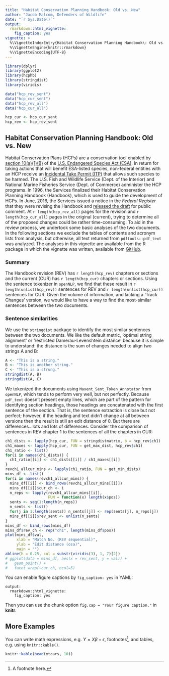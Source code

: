 ```yaml
---
title: "Habitat Conservation Planning Handbook: Old vs. New"
author: "Jacob Malcom, Defenders of Wildlife"
date: "`r Sys.Date()`"
output: 
  rmarkdown::html_vignette:
    fig_caption: yes
vignette: >
  %\VignetteIndexEntry{Habitat Conservation Planning Handbook\: Old vs. New}
  %\VignetteEngine{knitr::rmarkdown}
  %\VignetteEncoding{UTF-8}
---
```


```r
library(dplyr)
library(ggplot2)
library(hcphb)
library(stringdist)
library(viridis)

data("hcp_rev_sent")
data("hcp_cur_sent")
data("hcp_rev_all")
data("hcp_cur_all")

hcp_cur <- hcp_cur_sent
hcp_rev <- hcp_rev_sent
```

## Habitat Conservation Planning Handbook: Old vs. New

Habitat Conservation Plans (HCPs) are a conservation tool enabled by [section 10(a)(1)(B)](https://www.fws.gov/endangered/what-we-do/hcp-overview.html) of the [U.S. Endangered Species Act (ESA)](https://www.fws.gov/endangered/laws-policies/). In return for taking actions that will benefit ESA-listed species, non-federal entities with an HCP receive an [Incidental Take Permit (ITP)](https://www.fws.gov/endangered/esa-library/pdf/HCPBK1.PDF) that allows such species to be harmed. The U.S. Fish and Wildlife Service (Dept. of the Interior) and National Marine Fisheries Service (Dept. of Commerce) administer the HCP programs. In 1996, the Services finalized their Habitat Conservation Planning Handbook (Handbook), which is used to guide the development of HCPs. In June, 2016, the Services issued a notice in the _Federal Register_ that they were revising the Handbook and [released the draft](https://www.regulations.gov/contentStreamer?documentId=FWS-HQ-ES-2016-0004-0002&disposition=attachment&contentType=pdf) for public comment. At `r length(hcp_rev_all)` pages for the revision and `r length(hcp_cur_all)` pages in the original (current), trying to determine all of the proposed changes could be rather time-consuming. To aid in the review process, we undertook some basic analyses of the two documents. In the following sections we exclude the tables of contents and acronym lists from analysis, but otherwise, all text returned from `pdftools::pdf_text` was analyzed. The analyses in this vignette are available from the R package in which the vignette was written, available from [GitHub](https://github.com/jacob-ogre/hcphb).

### Summary

The Handbook revision (REV) has `r length(hcp_rev)` chapters or sections and the current (CUR) has `r length(hcp_cur)` chapters or sections. Using the sentence tokenizer in `openNLP`, we find that these result in `r length(unlist(hcp_rev))` sentences for REV and `r length(unlist(hcp_cur))` sentences for CUR. Given the volume of information, and lacking a 'Track Changes' version, we would like to have a way to find the most-similar sentences between the two documents.

### Sentence similarities

We use the `stringdist` package to identify the most similar sentences between the two documents. We like the default metric, 'optimal string alignment' or 'restricted Damerau-Levenshtein distance' because it is simple to understand: the distance is the sum of changes needed to align two strings A and B:

```r
A <- "This is a string."
B <- "This is another string."
C <- "This is a strung."
stringdist(A, B)
stringdist(A, C)
```

We tokenized the documents using `Maxent_Sent_Token_Annotator` from `openNLP`, which tends to perform very well, but not perfectly. Because `pdf_text` doesn't present empty lines, which are part of the pattern for identifying section headings, those headings are concatenated with the first sentence of the section. That is, the sentence extraction is close but not perfect; however, if the heading and text didn't change at all between versions then the result is still an edit distance of 0. But there are differences...lots and lots of differences. Consider the comparison of sentences in REV chapter 1 to the sentences of all the chapters in CUR:

```r
ch1_dists <- lapply(hcp_cur, FUN = stringdistmatrix, b = hcp_rev$ch1)
ch1_maxes <- lapply(hcp_cur, FUN = get_max_dist, hcp_rev$ch1)
ch1_ratio <- list()
for(i in names(ch1_dists)) {
  ch1_ratio[[i]] <- ch1_dists[[i]] / ch1_maxes[[i]]
}
revch1_allcur_mins <- lapply(ch1_ratio, FUN = get_min_dists)
mins_df <- list()
for(i in names(revch1_allcur_mins)) {
  mins_df[[i]] <- bind_rows(revch1_allcur_mins[[i]]) 
  mins_df[[i]]$cur_ch <- i
  n_reps <- lapply(revch1_allcur_mins[[i]], 
                   FUN = function(x) length(x$pos))
  sents <- seq(1:length(n_reps))
  n_sents <- list()
  for(j in 1:length(sents)) n_sents[[j]] <- rep(sents[j], n_reps[j])
  mins_df[[i]]$rev_sent <- unlist(n_sents)
}
mins_df <- bind_rows(mins_df)
mins_df$rev_ch <- rep("ch1", length(mins_df$pos))
plot(mins_df$val,
     xlab = "Match No. (REV sequential)",
     ylab = "Edit distance (osa)",
     main = "")
abline(h = 0.25, col = substr(viridis(3), 1, 7)[2])
# ggplot(data = mins_df, aes(x = rev_sent, y = val)) +
#   geom_point() +
#   facet_wrap(~cur_ch, ncol=5)
```



You can enable figure captions by `fig_caption: yes` in YAML:

    output:
      rmarkdown::html_vignette:
        fig_caption: yes

Then you can use the chunk option `fig.cap = "Your figure caption."` in **knitr**.

## More Examples

You can write math expressions, e.g. $Y = X\beta + \epsilon$, footnotes^[A footnote here.], and tables, e.g. using `knitr::kable()`.

```r
knitr::kable(head(mtcars, 10))
```

